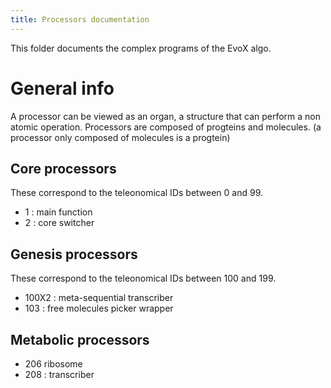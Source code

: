 ```yaml
---
title: Processors documentation
---
```

This folder documents the complex programs of the EvoX algo.

# General info

A processor can be viewed as an organ, a structure that can perform a non atomic operation.
Processors are composed of progteins and molecules.
(a processor only composed of molecules is a progtein)

## Core processors

These correspond to the teleonomical IDs between 0 and 99.

* 1 : main function
* 2 : core switcher

## Genesis processors

These correspond to the teleonomical IDs between 100 and 199.

* 100X2 : meta-sequential transcriber
* 103 : free molecules picker wrapper

## Metabolic processors

* 206 ribosome
* 208 : transcriber
